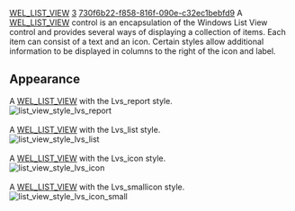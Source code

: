 [[Property:title|WEL_LIST_VIEW]]
[[Property:weight|3]]
[[Property:uuid|730f6b22-f858-816f-090e-c32ec1bebfd9]]
A [[ref:libraries/wel/reference/wel_list_view_chart|WEL_LIST_VIEW]]  control is an encapsulation of the Windows List View control and provides several ways of displaying a collection of items. Each item can consist of a text and an icon. Certain styles allow additional information to be displayed in columns to the right of the icon and label. 
==Appearance==
A [[ref:libraries/wel/reference/wel_list_view_chart|WEL_LIST_VIEW]]  with the Lvs_report style. <br/>
 [[Image:wel-list-view-style-lvs-report|list_view_style_lvs_report]]  <br/>
<br/>
A [[ref:libraries/wel/reference/wel_list_view_chart|WEL_LIST_VIEW]]  with the Lvs_list style. <br/>
 [[Image:wel-list-view-style-lvs-list|list_view_style_lvs_list]]  <br/>
<br/>
A [[ref:libraries/wel/reference/wel_list_view_chart|WEL_LIST_VIEW]]  with the Lvs_icon style. <br/>
 [[Image:wel-list-view-style-lvs-icon|list_view_style_lvs_icon]]  <br/>
<br/>
A [[ref:libraries/wel/reference/wel_list_view_chart|WEL_LIST_VIEW]]  with the Lvs_smallicon style. <br/>
 [[Image:wel-list-view-style-lvs-small-icon|list_view_style_lvs_icon_small]]  



